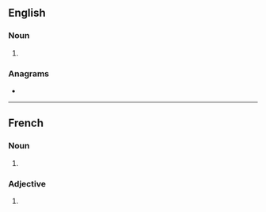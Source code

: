{{also|kaķis}}
==English==

===Noun===
{{head|en|noun plural form}}

# {{plural of|kaki|lang=en}}

===Anagrams===
* {{anagrams|en|a=aikks|kaiks}}

----

==French==

===Noun===
{{head|fr|noun plural form|g=m}}

# {{plural of|kaki|lang=fr}}

===Adjective===
{{head|fr|adjective form}}

# {{masculine plural of|kaki|lang=fr}}